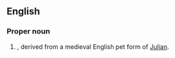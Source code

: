 {{wikipedia}}
==English==

===Proper noun===
{{en-proper noun}}

# {{surname|[[patronymic]]|from=Middle English|dot=}}, derived from a medieval English pet form of [[Julian]].